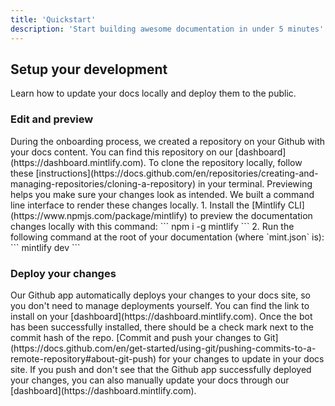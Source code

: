 ```yaml
---
title: 'Quickstart'
description: 'Start building awesome documentation in under 5 minutes'
---
```


## Setup your development

Learn how to update your docs locally and deploy them to the public.

### Edit and preview

<AccordionGroup>
  <Accordion icon="github" title="Clone your docs locally">
    During the onboarding process, we created a repository on your Github with
    your docs content. You can find this repository on our
    [dashboard](https://dashboard.mintlify.com). To clone the repository
    locally, follow these
    [instructions](https://docs.github.com/en/repositories/creating-and-managing-repositories/cloning-a-repository)
    in your terminal.
  </Accordion>
  <Accordion icon="rectangle-terminal" title="Preview changes">
    Previewing helps you make sure your changes look as intended. We built a
    command line interface to render these changes locally. 1. Install the
    [Mintlify CLI](https://www.npmjs.com/package/mintlify) to preview the
    documentation changes locally with this command: ``` npm i -g mintlify ```
    2. Run the following command at the root of your documentation (where
    `mint.json` is): ``` mintlify dev ```
  </Accordion>
</AccordionGroup>

### Deploy your changes

<AccordionGroup>

<Accordion icon="message-bot" title="Install our Github app">
  Our Github app automatically deploys your changes to your docs site, so you
  don't need to manage deployments yourself. You can find the link to install on
  your [dashboard](https://dashboard.mintlify.com). Once the bot has been
  successfully installed, there should be a check mark next to the commit hash
  of the repo.
</Accordion>
<Accordion icon="rocket" title="Push your changes">
  [Commit and push your changes to
  Git](https://docs.github.com/en/get-started/using-git/pushing-commits-to-a-remote-repository#about-git-push)
  for your changes to update in your docs site. If you push and don't see that
  the Github app successfully deployed your changes, you can also manually
  update your docs through our [dashboard](https://dashboard.mintlify.com).
</Accordion>

</AccordionGroup>

[//]: # (## Update your docs)

[//]: # ()
[//]: # (Add content directly in your files with MDX syntax and React components. You can use any of our components, or even build your own.)

[//]: # ()
[//]: # (<CardGroup>)

[//]: # ()
[//]: # (<Card title="Style Your Docs" icon="paintbrush" href="/settings/global">)

[//]: # (  Add flair to your docs with personalized branding.)

[//]: # (</Card>)

[//]: # ()
[//]: # (<Card)

[//]: # (  title="Add API Endpoints")

[//]: # (  icon="square-code")

[//]: # (  href="/api-playground/configuration")

[//]: # (>)

[//]: # (  Implement your OpenAPI spec and enable API user interaction.)

[//]: # (</Card>)

[//]: # ()
[//]: # (<Card)

[//]: # (  title="Integrate Analytics")

[//]: # (  icon="chart-mixed")

[//]: # (  href="/analytics/supported-integrations")

[//]: # (>)

[//]: # (  Draw insights from user interactions with your documentation.)

[//]: # (</Card>)

[//]: # ()
[//]: # (<Card)

[//]: # (  title="Host on a Custom Domain")

[//]: # (  icon="browser")

[//]: # (  href="/settings/custom-domain/subdomain")

[//]: # (>)

[//]: # (  Keep your docs on your own website's subdomain.)

[//]: # (</Card>)

[//]: # ()
[//]: # (</CardGroup>)

